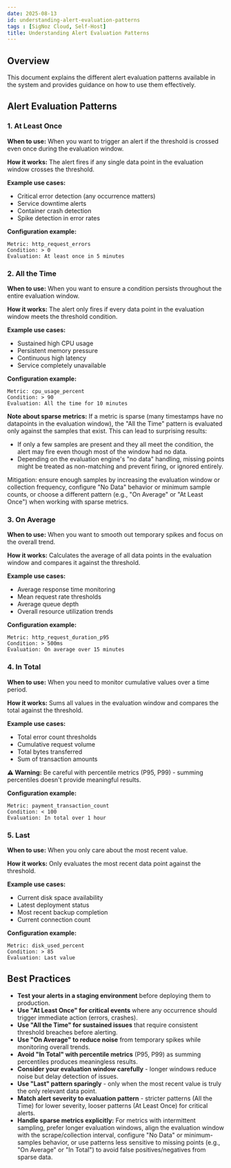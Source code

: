```yaml
---
date: 2025-08-13
id: understanding-alert-evaluation-patterns
tags : [SigNoz Cloud, Self-Host]
title: Understanding Alert Evaluation Patterns
---
```


## Overview

This document explains the different alert evaluation patterns available in the system and provides guidance on how to use them effectively.

## Alert Evaluation Patterns

### 1. At Least Once
**When to use:** When you want to trigger an alert if the threshold is crossed even once during the evaluation window.

**How it works:** The alert fires if any single data point in the evaluation window crosses the threshold.

**Example use cases:**
- Critical error detection (any occurrence matters)
- Service downtime alerts
- Container crash detection
- Spike detection in error rates

**Configuration example:**
```
Metric: http_request_errors
Condition: > 0
Evaluation: At least once in 5 minutes
```

### 2. All the Time
**When to use:** When you want to ensure a condition persists throughout the entire evaluation window.

**How it works:** The alert only fires if every data point in the evaluation window meets the threshold condition.

**Example use cases:**
- Sustained high CPU usage
- Persistent memory pressure
- Continuous high latency
- Service completely unavailable

**Configuration example:**
```
Metric: cpu_usage_percent
Condition: > 90
Evaluation: All the time for 10 minutes
```

**Note about sparse metrics:** If a metric is sparse (many timestamps have no datapoints in the evaluation window), the "All the Time" pattern is evaluated only against the samples that exist. This can lead to surprising results:
- If only a few samples are present and they all meet the condition, the alert may fire even though most of the window had no data.
- Depending on the evaluation engine's "no data" handling, missing points might be treated as non-matching and prevent firing, or ignored entirely.

Mitigation: ensure enough samples by increasing the evaluation window or collection frequency, configure "No Data" behavior or minimum sample counts, or choose a different pattern (e.g., "On Average" or "At Least Once") when working with sparse metrics.

### 3. On Average
**When to use:** When you want to smooth out temporary spikes and focus on the overall trend.

**How it works:** Calculates the average of all data points in the evaluation window and compares it against the threshold.

**Example use cases:**
- Average response time monitoring
- Mean request rate thresholds
- Average queue depth
- Overall resource utilization trends

**Configuration example:**
```
Metric: http_request_duration_p95
Condition: > 500ms
Evaluation: On average over 15 minutes
```

### 4. In Total
**When to use:** When you need to monitor cumulative values over a time period.

**How it works:** Sums all values in the evaluation window and compares the total against the threshold.

**Example use cases:**
- Total error count thresholds
- Cumulative request volume
- Total bytes transferred
- Sum of transaction amounts

**⚠️ Warning:** Be careful with percentile metrics (P95, P99) - summing percentiles doesn't provide meaningful results.

**Configuration example:**
```
Metric: payment_transaction_count
Condition: < 100
Evaluation: In total over 1 hour
```

### 5. Last
**When to use:** When you only care about the most recent value.

**How it works:** Only evaluates the most recent data point against the threshold.

**Example use cases:**
- Current disk space availability
- Latest deployment status
- Most recent backup completion
- Current connection count

**Configuration example:**
```
Metric: disk_used_percent
Condition: > 85
Evaluation: Last value
```

## Best Practices

- **Test your alerts in a staging environment** before deploying them to production.
- **Use "At Least Once" for critical events** where any occurrence should trigger immediate action (errors, crashes).
- **Use "All the Time" for sustained issues** that require consistent threshold breaches before alerting.
- **Use "On Average" to reduce noise** from temporary spikes while monitoring overall trends.
- **Avoid "In Total" with percentile metrics** (P95, P99) as summing percentiles produces meaningless results.
- **Consider your evaluation window carefully** - longer windows reduce noise but delay detection of issues.
- **Use "Last" pattern sparingly** - only when the most recent value is truly the only relevant data point.
- **Match alert severity to evaluation pattern** - stricter patterns (All the Time) for lower severity, looser patterns (At Least Once) for critical alerts.
- **Handle sparse metrics explicitly:** For metrics with intermittent sampling, prefer longer evaluation windows, align the evaluation window with the scrape/collection interval, configure "No Data" or minimum-samples behavior, or use patterns less sensitive to missing points (e.g., "On Average" or "In Total") to avoid false positives/negatives from sparse data.

